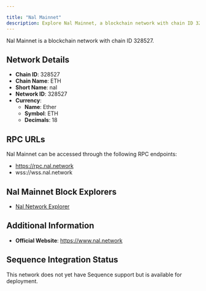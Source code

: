 ```yaml
---

title: "Nal Mainnet"
description: Explore Nal Mainnet, a blockchain network with chain ID 328527. Learn about its native currency, Ether, and how to interact with the network.
---
```




Nal Mainnet is a blockchain network with chain ID 328527.

## Network Details

- **Chain ID**: 328527
- **Chain Name**: ETH
- **Short Name**: nal
- **Network ID**: 328527
- **Currency**: 
  - **Name**: Ether
  - **Symbol**: ETH
  - **Decimals**: 18

## RPC URLs

Nal Mainnet can be accessed through the following RPC endpoints:

- https://rpc.nal.network
- wss://wss.nal.network

## Nal Mainnet Block Explorers

- [Nal Network Explorer](https://scan.nal.network)

## Additional Information

- **Official Website**: https://www.nal.network

## Sequence Integration Status

This network does not yet have Sequence support but is available for deployment.
